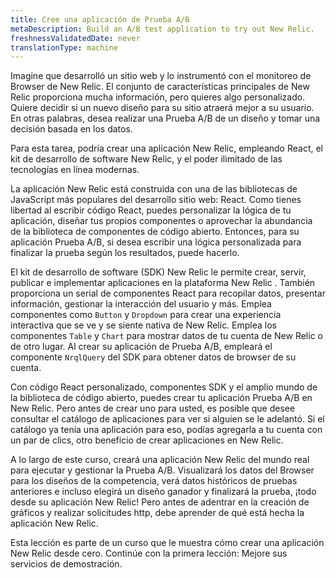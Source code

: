 ```yaml
---
title: Cree una aplicación de Prueba A/B
metaDescription: Build an A/B test application to try out New Relic.
freshnessValidatedDate: never
translationType: machine
---
```


Imagine que desarrolló un sitio web y lo instrumentó con el monitoreo de Browser de New Relic. El conjunto de características principales de New Relic proporciona mucha información, pero quieres algo personalizado. Quiere decidir si un nuevo diseño para su sitio atraerá mejor a su usuario. En otras palabras, desea realizar una Prueba A/B de un diseño y tomar una decisión basada en los datos.

Para esta tarea, podría crear una aplicación New Relic, empleando React, el kit de desarrollo de software New Relic, y el poder ilimitado de las tecnologías en línea modernas.

La aplicación New Relic está construida con una de las bibliotecas de JavaScript más populares del desarrollo sitio web: React. Como tienes libertad al escribir código React, puedes personalizar la lógica de tu aplicación, diseñar tus propios componentes o aprovechar la abundancia de la biblioteca de componentes de código abierto. Entonces, para su aplicación Prueba A/B, si desea escribir una lógica personalizada para finalizar la prueba según los resultados, puede hacerlo.

El kit de desarrollo de software (SDK) New Relic le permite crear, servir, publicar e implementar aplicaciones en la plataforma New Relic . También proporciona un serial de componentes React para recopilar datos, presentar información, gestionar la interacción del usuario y más. Emplea componentes como `Button` y `Dropdown` para crear una experiencia interactiva que se ve y se siente nativa de New Relic. Emplea los componentes `Table` y `Chart` para mostrar datos de tu cuenta de New Relic o de otro lugar. Al crear su aplicación de Prueba A/B, empleará el componente `NrqlQuery` del SDK para obtener datos de browser de su cuenta.

Con código React personalizado, componentes SDK y el amplio mundo de la biblioteca de código abierto, puedes crear tu aplicación Prueba A/B en New Relic. Pero antes de crear uno para usted, es posible que desee consultar el catálogo de aplicaciones para ver si alguien se le adelantó. Si el catálogo ya tenía una aplicación para eso, podías agregarla a tu cuenta con un par de clics, otro beneficio de crear aplicaciones en New Relic.

A lo largo de este curso, creará una aplicación New Relic del mundo real para ejecutar y gestionar la Prueba A/B. Visualizará los datos del Browser para los diseños de la competencia, verá datos históricos de pruebas anteriores e incluso elegirá un diseño ganador y finalizará la prueba, ¡todo desde su aplicación New Relic! Pero antes de adentrar en la creación de gráficos y realizar solicitudes http, debe aprender de qué está hecha la aplicación New Relic.

<Callout variant="course">
  Esta lección es parte de un curso que le muestra cómo crear una aplicación New Relic desde cero. Continúe con la primera lección: Mejore sus servicios de demostración.
</Callout>